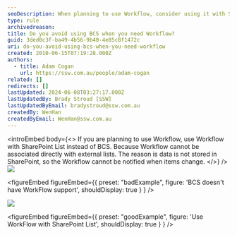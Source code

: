 ```yaml
---
seoDescription: When planning to use Workflow, consider using it with SharePoint List instead of BCS, as Workflow doesn't support external lists and requires data storage in SharePoint.
type: rule
archivedreason:
title: Do you avoid using BCS when you need Workflow?
guid: 3ded0c3f-ba49-4b56-9b40-4e85c8f1472c
uri: do-you-avoid-using-bcs-when-you-need-workflow
created: 2010-06-15T07:19:28.000Z
authors:
  - title: Adam Cogan
    url: https://ssw.com.au/people/adam-cogan
related: []
redirects: []
lastUpdated: 2024-06-08T03:27:17.000Z
lastUpdatedBy: Brady Stroud [SSW]
lastUpdatedByEmail: bradystroud@ssw.com.au
createdBy: WenHan
createdByEmail: WenHan@ssw.com.au
---
```


<introEmbed
  body={<>
If you are planning to use Workflow, use Workflow with SharePoint List instead of BCS. Because Workflow cannot be associated directly with external lists. The reason is data is not stored in SharePoint, so the Workflow cannot be notified when items change.
  </>}
/>
![](/uploads/rules/do-you-avoid-using-bcs-when-you-need-workflow/BCSDoesNotSupportWF.jpg)

<figureEmbed figureEmbed={{
  preset: "badExample",
  figure: 'BCS doesn\'t have WorkFlow support',
  shouldDisplay: true
} } />


![](/uploads/rules/do-you-avoid-using-bcs-when-you-need-workflow/WFSupportList.jpg)

<figureEmbed figureEmbed={{
  preset: "goodExample",
  figure: 'Use WorkFlow with SharePoint List',
  shouldDisplay: true
} } />
